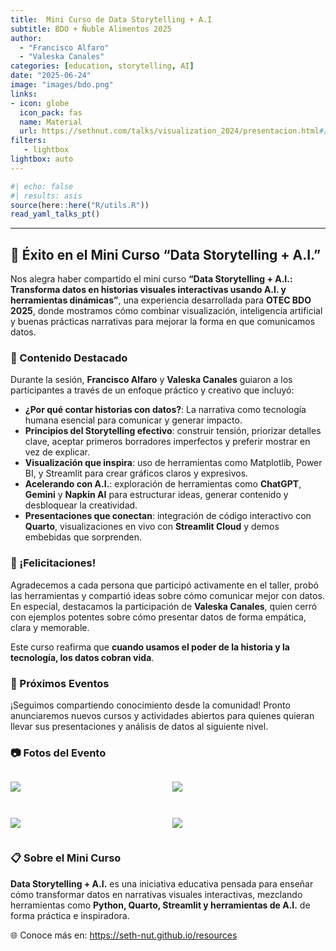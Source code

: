 ```yaml
---
title:  Mini Curso de Data Storytelling + A.I
subtitle: BDO + Ñuble Alimentos 2025
author: 
  - "Francisco Alfaro"
  - "Valeska Canales"
categories: [education, storytelling, AI]
date: "2025-06-24"
image: "images/bdo.png"
links:
- icon: globe
  icon_pack: fas
  name: Material
  url: https://sethnut.com/talks/visualization_2024/presentacion.html#/title-slide
filters:
   - lightbox
lightbox: auto
---
```


```r
#| echo: false
#| results: asis
source(here::here("R/utils.R"))
read_yaml_talks_pt()
```

------------------------------------------------------------------------

## 🎉 Éxito en el Mini Curso **"Data Storytelling + A.I."**

Nos alegra haber compartido el mini curso **"Data Storytelling + A.I.: Transforma datos en historias visuales interactivas usando A.I. y herramientas dinámicas"**, una experiencia desarrollada para **OTEC BDO 2025**, donde mostramos cómo combinar visualización, inteligencia artificial y buenas prácticas narrativas para mejorar la forma en que comunicamos datos.

### 🌟 Contenido Destacado

Durante la sesión, **Francisco Alfaro** y **Valeska Canales** guiaron a los participantes a través de un enfoque práctico y creativo que incluyó:

-   **¿Por qué contar historias con datos?**: La narrativa como tecnología humana esencial para comunicar y generar impacto.
-   **Principios del Storytelling efectivo**: construir tensión, priorizar detalles clave, aceptar primeros borradores imperfectos y preferir mostrar en vez de explicar.
-   **Visualización que inspira**: uso de herramientas como Matplotlib, Power BI, y Streamlit para crear gráficos claros y expresivos.
-   **Acelerando con A.I.**: exploración de herramientas como **ChatGPT**, **Gemini** y **Napkin AI** para estructurar ideas, generar contenido y desbloquear la creatividad.
-   **Presentaciones que conectan**: integración de código interactivo con **Quarto**, visualizaciones en vivo con **Streamlit Cloud** y demos embebidas que sorprenden.

### 👏 ¡Felicitaciones!

Agradecemos a cada persona que participó activamente en el taller, probó las herramientas y compartió ideas sobre cómo comunicar mejor con datos. En especial, destacamos la participación de **Valeska Canales**, quien cerró con ejemplos potentes sobre cómo presentar datos de forma empática, clara y memorable.

Este curso reafirma que **cuando usamos el poder de la historia y la tecnología, los datos cobran vida**.

### 📅 Próximos Eventos

¡Seguimos compartiendo conocimiento desde la comunidad! Pronto anunciaremos nuevos cursos y actividades abiertos para quienes quieran llevar sus presentaciones y análisis de datos al siguiente nivel.

### 📷 Fotos del Evento

::: {style="display: grid; grid-template-columns: repeat(2, 1fr); grid-gap: 1em;"}
![](images/img_01.jpeg){group="pyday-gallery"}

![](images/img_02.jpeg){group="pyday-gallery"}

![](images/img_03.jpeg){group="pyday-gallery"}

![](images/img_04.jpeg){group="pyday-gallery"}
:::

### 📋 Sobre el Mini Curso

**Data Storytelling + A.I.** es una iniciativa educativa pensada para enseñar cómo transformar datos en narrativas visuales interactivas, mezclando herramientas como **Python, Quarto, Streamlit y herramientas de A.I.** de forma práctica e inspiradora.

🌐 Conoce más en: <https://seth-nut.github.io/resources>

